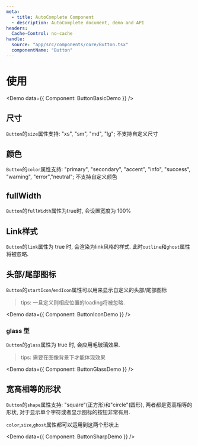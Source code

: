 ```yaml
---
meta:
  - title: AutoComplete Component
  - description: AutoComplete document, demo and API
headers:
  Cache-Control: no-cache
handle:
  source: "app/src/components/core/Button.tsx"
  componentName: "Button"
---
```



# 使用

<Demo data={{ Component: ButtonBasicDemo }} />

## 尺寸

`Button`的`size`属性支持: "xs", "sm", "md", "lg"; 不支持自定义尺寸

## 颜色

`Button`的`color`属性支持: "primary", "secondary", "accent", "info", "success", "warning", "error","neutral"; 不支持自定义颜色

## fullWidth

`Button`的`fullWidth`属性为true时, 会设置宽度为 100%

## Link样式

`Button`的`link`属性为 true 时, 会渲染为link风格的样式. 此时`outline`和`ghost`属性将被忽略.

## 头部/尾部图标

`Button`的`startIcon`/`endIcon`属性可以用来显示自定义的头部/尾部图标

> tips: 一旦定义则相应位置的loading将被忽略.

<Demo data={{ Component: ButtonIconDemo }} />

### glass 型

`Button`的`glass`属性为 true 时, 会应用毛玻璃效果.

> tips: 需要在图像背景下才能体现效果

<Demo data={{ Component: ButtonGlassDemo }} />

## 宽高相等的形状

`Button`的`shape`属性支持: "square"(正方形)和"circle"(圆形), 两者都是宽高相等的形状, 对于显示单个字符或者显示图标的按钮非常有用.

`color`,`size`,`ghost`属性都可以运用到这两个形状上

<Demo data={{ Component: ButtonSharpDemo }} />
